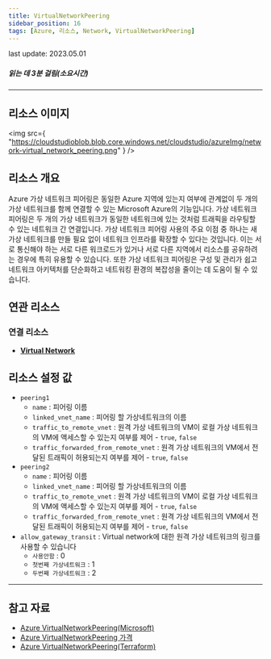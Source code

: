 ```yaml
---
title: VirtualNetworkPeering
sidebar_position: 16
tags: [Azure, 리소스, Network, VirtualNetworkPeering]
---
```


<span className="theme-doc-version-badge badge badge--secondary">
    last update: 2023.05.01
</span>

##### 읽는 데 3분 걸림(소요시간)

---

## 리소스 이미지

<img
    src={
        "https://cloudstudioblob.blob.core.windows.net/cloudstudio/azureImg/network-virtual_network_peering.png"
    }
/>

## 리소스 개요

Azure 가상 네트워크 피어링은 동일한 Azure 지역에 있는지 여부에 관계없이 두 개의 가상 네트워크를 함께 연결할 수 있는 Microsoft Azure의 기능입니다.
가상 네트워크 피어링은 두 개의 가상 네트워크가 동일한 네트워크에 있는 것처럼 트래픽을 라우팅할 수 있는 네트워크 간 연결입니다.
가상 네트워크 피어링 사용의 주요 이점 중 하나는 새 가상 네트워크를 만들 필요 없이 네트워크 인프라를 확장할 수 있다는 것입니다.
이는 서로 통신해야 하는 서로 다른 워크로드가 있거나 서로 다른 지역에서 리소스를 공유하려는 경우에 특히 유용할 수 있습니다.
또한 가상 네트워크 피어링은 구성 및 관리가 쉽고 네트워크 아키텍처를 단순화하고 네트워킹 환경의 복잡성을 줄이는 데 도움이 될 수 있습니다.

## 연관 리소스

### 연결 리소스

-   [**Virtual Network**](https://docs.cstudio.app/docs/resource/azure/Network/VirtualNetwork)

## 리소스 설정 값

-   `peering1`
    -   `name` : 피어링 이름
    -   `linked_vnet_name` : 피어링 할 가상네트워크의 이름
    -   `traffic_to_remote_vnet` : 원격 가상 네트워크의 VM이 로컬 가상 네트워크의 VM에 액세스할 수 있는지 여부를 제어 - `true`, `false`
    -   `traffic_forwarded_from_remote_vnet` : 원격 가상 네트워크의 VM에서 전달된 트래픽이 허용되는지 여부를 제어 - `true`, `false`
-   `peering2`
    -   `name` : 피어링 이름
    -   `linked_vnet_name` : 피어링 할 가상네트워크의 이름
    -   `traffic_to_remote_vnet` : 원격 가상 네트워크의 VM이 로컬 가상 네트워크의 VM에 액세스할 수 있는지 여부를 제어 - `true`, `false`
    -   `traffic_forwarded_from_remote_vnet` : 원격 가상 네트워크의 VM에서 전달된 트래픽이 허용되는지 여부를 제어 - `true`, `false`
-   `allow_gateway_transit` : Virtual network에 대한 원격 가상 네트워크의 링크를 사용할 수 있습니다
    -   `사용안함` : 0
    -   `첫번째 가상네트워크` : 1
    -   `두번째 가상네트워크` : 2

---

## 참고 자료

-   [Azure VirtualNetworkPeering(Microsoft)](https://learn.microsoft.com/en-us/azure/virtual-network/virtual-network-peering-overview)
-   [Azure VirtualNetworkPeering 가격](https://azure.microsoft.com/ko-kr/pricing/details/virtual-network/)
-   [Azure VirtualNetworkPeering(Terraform)](https://registry.terraform.io/providers/hashicorp/azurerm/latest/docs/resources/virtual_network_peering)
